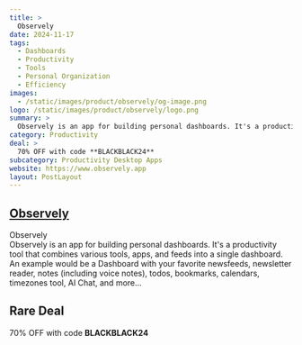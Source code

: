 ```yaml
---
title: >
  Observely
date: 2024-11-17
tags:
  - Dashboards
  - Productivity
  - Tools
  - Personal Organization
  - Efficiency
images:
  - /static/images/product/observely/og-image.png
logo: /static/images/product/observely/logo.png
summary: >
  Observely is an app for building personal dashboards. It's a productivity tool that combines various tools, apps, and feeds into a single dashboard. An example would be a Dashboard with your favorite newsfeeds, newsletter reader, notes (including voice notes), todos, bookmarks, calendars, timezones tool, AI Chat, and more...
category: Productivity
deal: >
  70% OFF with code **BLACKBLACK24**
subcategory: Productivity Desktop Apps
website: https://www.observely.app
layout: PostLayout
---
```


## [Observely](https://www.observely.app)

Observely <br/>
Observely is an app for building personal dashboards. It's a productivity tool that combines various tools, apps, and feeds into a single dashboard. An example would be a Dashboard with your favorite newsfeeds, newsletter reader, notes (including voice notes), todos, bookmarks, calendars, timezones tool, AI Chat, and more...

## Rare Deal

70% OFF with code **BLACKBLACK24**
